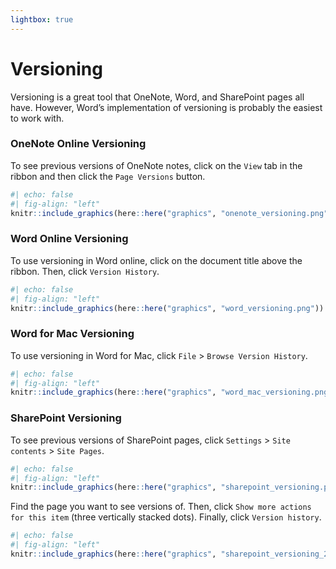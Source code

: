 ```yaml
---
lightbox: true
---
```

# Versioning {#sec-versioning .unnumbered}
Versioning is a great tool that OneNote, Word, and SharePoint pages all have. However, Word’s implementation of versioning is probably the easiest to work with. 

### OneNote Online Versioning 
To see previous versions of OneNote notes, click on the `View` tab in the ribbon and then click the `Page Versions` button. 
```r
#| echo: false
#| fig-align: "left"
knitr::include_graphics(here::here("graphics", "onenote_versioning.png"))
```

### Word Online Versioning 
To use versioning in Word online, click on the document title above the ribbon. Then, click `Version History`. 
```r
#| echo: false
#| fig-align: "left"
knitr::include_graphics(here::here("graphics", "word_versioning.png"))
```

### Word for Mac Versioning 
To use versioning in Word for Mac, click `File` > `Browse Version History`. 
```r
#| echo: false
#| fig-align: "left"
knitr::include_graphics(here::here("graphics", "word_mac_versioning.png"))
```

### SharePoint Versioning 
To see previous versions of SharePoint pages, click `Settings` > `Site contents` > `Site Pages`.  
```r
#| echo: false
#| fig-align: "left"
knitr::include_graphics(here::here("graphics", "sharepoint_versioning.png"))
```

Find the page you want to see versions of. Then, click `Show more actions for this item` (three vertically stacked dots). Finally, click `Version history`. 
```r
#| echo: false
#| fig-align: "left"
knitr::include_graphics(here::here("graphics", "sharepoint_versioning_2.png"))
```